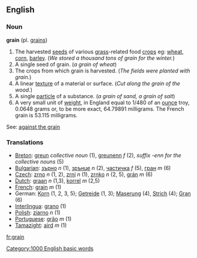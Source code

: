==English==
=== Noun ===
'''grain''' (pl. [[grains]])

# The harvested [[seed]]s of various [[grass]]-related food [[crop]]s eg: [[wheat]], [[corn]], [[barley]].  (''We stored a thousand tons of grain for the winter.'')
# A single seed of grain. (''a grain of wheat'')
# The crops from which grain is harvested. (''The fields were planted with grain.'')
# A linear [[texture]] of a material or surface. (''Cut along the grain of the wood.'')
# A single [[particle]] of a substance.  (''a grain of sand, a grain of salt'')
# A very small unit of [[weight]], in England equal to 1/480 of an [[ounce]] troy, 0.0648 grams or, to be more exact, 64.79891 milligrams. The French grain is 53.115 milligrams.

See: [[against the grain]]

=== Translations ===
*[[Breton]]: [[greun]] ''collective noun'' (1), [[greunenn]] ''f'' (2), ''suffix -enn for the collective nouns'' (5)
*[[Bulgarian]]: [[зърно]] ''n'' (1), [[зрънце]] ''n'' (2), [[частичка]] ''f'' (5), [[гран]] ''m'' (6)
*[[Czech]]: [[zrno]] ''n'' (1, 2), [[zrní]] ''n'' (1), [[zrnko]] ''n'' (2, 5), [[grán]] ''m'' (6)
*[[Dutch]]: [[graan]] ''n'' (1,3), [[korrel]] ''m'' (2,5)
*[[French]]: [[grain]] ''m'' (1)
*German: [[Korn]] (1, 2, 3, 5); [[Getreide]] (1, 3); [[Maserung]] (4), [[Strich]] (4); [[Gran]] (6)
*[[Interlingua]]: [[grano]] (1)
*[[Polish]]: [[ziarno]] ''n'' (1)
*[[Portuguese]]: [[grão]] ''m'' (1)
*[[Tamazight]]: [[aird]] ''m'' (1)

[[fr:grain]]





[[Category:1000 English basic words]]
